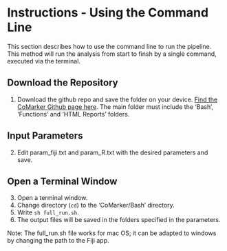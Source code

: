 # Instructions - Using the Command Line

This section describes how to use the command line to run the pipeline. This method will run the analysis from start to finsh by a single command, executed via the terminal.

## Download the Repository

1.  Download the github repo and save the folder on your device. [Find the CoMarker Github page here](https://github.com/MAP-AD/CoMarker). The main folder must include the 'Bash', 'Functions' and 'HTML Reports' folders.

## Input Parameters

2.  Edit param_fiji.txt and param_R.txt with the desired parameters and save.

## Open a Terminal Window

3.  Open a terminal window.
4.  Change directory (`cd`) to the 'CoMarker/Bash' directory.
5.  Write `sh full_run.sh`.
6.  The output files will be saved in the folders specified in the parameters.

Note: The full_run.sh file works for mac OS; it can be adapted to windows by changing the path to the Fiji app.
